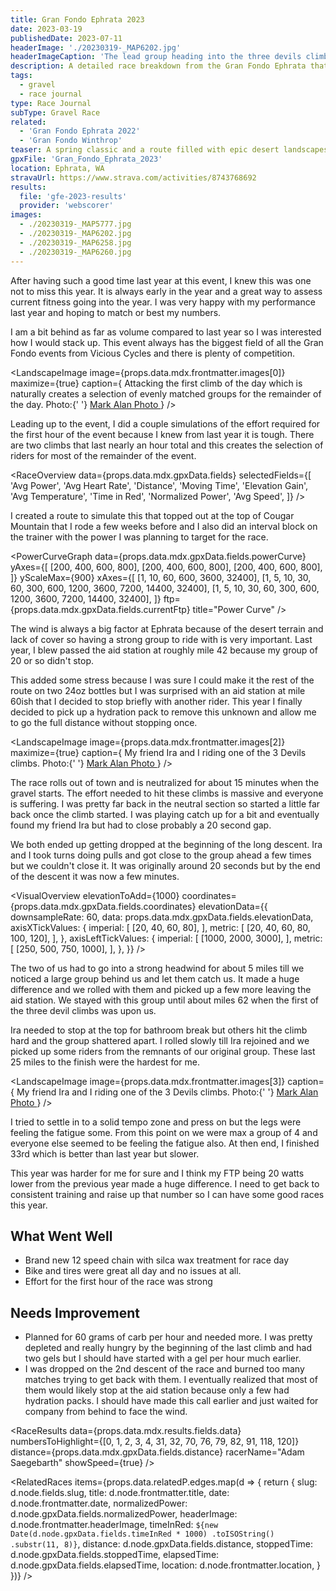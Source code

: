 ```yaml
---
title: Gran Fondo Ephrata 2023
date: 2023-03-19
publishedDate: 2023-07-11
headerImage: './20230319-_MAP6202.jpg'
headerImageCaption: 'The lead group heading into the three devils climbs. Photo: Mark Alan Photo'
description: A detailed race breakdown from the Gran Fondo Ephrata that took place on March 19, 2023.  The race went well and I ended up doing better than the previous year.
tags:
  - gravel
  - race journal
type: Race Journal
subType: Gravel Race
related:
  - 'Gran Fondo Ephrata 2022'
  - 'Gran Fondo Winthrop'
teaser: A spring classic and a route filled with epic desert landscapes.
gpxFile: 'Gran_Fondo_Ephrata_2023'
location: Ephrata, WA
stravaUrl: https://www.strava.com/activities/8743768692
results:
  file: 'gfe-2023-results'
  provider: 'webscorer'
images:
  - ./20230319-_MAP5777.jpg
  - ./20230319-_MAP6202.jpg
  - ./20230319-_MAP6258.jpg
  - ./20230319-_MAP6260.jpg
---
```


After having such a good time last year at this event, I knew this was one not to miss this year. It is always early in the year and a great way to assess current fitness going into the year. I was very happy with my performance last year and hoping to match or best my numbers.

I am a bit behind as far as volume compared to last year so I was interested how I would stack up. This event always has the biggest field of all the Gran Fondo events from Vicious Cycles and there is plenty of competition.

<LandscapeImage
  image={props.data.mdx.frontmatter.images[0]}
  maximize={true}
  caption={
    <Text>
      Attacking the first climb of the day which is naturally creates a
      selection of evenly matched groups for the remainder of the day. Photo:{' '}
      <a href="https://www.markalanphoto.co/Fondos/Ephrata-Gran-Fondo-2023/Grande/i-Qdm3rBC/buy">
        Mark Alan Photo
      </a>
    </Text>
  }
/>

Leading up to the event, I did a couple simulations of the effort required for the first hour of the event because I knew from last year it is tough. There are two climbs that last nearly an hour total and this creates the selection of riders for most of the remainder of the event.

<RaceOverview
  data={props.data.mdx.gpxData.fields}
  selectedFields={[
    'Avg Power',
    'Avg Heart Rate',
    'Distance',
    'Moving Time',
    'Elevation Gain',
    'Avg Temperature',
    'Time in Red',
    'Normalized Power',
    'Avg Speed',
  ]}
/>
<StravaLink stravaUrl={props.data.mdx.frontmatter.stravaUrl} />

I created a route to simulate this that topped out at the top of Cougar Mountain that I rode a few weeks before and I also did an interval block on the trainer with the power I was planning to target for the race.

<PowerCurveGraph
  data={props.data.mdx.gpxData.fields.powerCurve}
  yAxes={[
    [200, 400, 600, 800],
    [200, 400, 600, 800],
    [200, 400, 600, 800],
  ]}
  yScaleMax={900}
  xAxes={[
    [1, 10, 60, 600, 3600, 32400],
    [1, 5, 10, 30, 60, 300, 600, 1200, 3600, 7200, 14400, 32400],
    [1, 5, 10, 30, 60, 300, 600, 1200, 3600, 7200, 14400, 32400],
  ]}
  ftp={props.data.mdx.gpxData.fields.currentFtp}
  title="Power Curve"
/>

The wind is always a big factor at Ephrata because of the desert terrain and lack of cover so having a strong group to ride with is very important. Last year, I blew passed the aid station at roughly mile 42 because my group of 20 or so didn't stop.

This added some stress because I was sure I could make it the rest of the route on two 24oz bottles but I was surprised with an aid station at mile 60ish that I decided to stop briefly with another rider. This year I finally decided to pick up a hydration pack to remove this unknown and allow me to go the full distance without stopping once.

<LandscapeImage
  image={props.data.mdx.frontmatter.images[2]}
  maximize={true}
  caption={
    <Text>
      My friend Ira and I riding one of the 3 Devils climbs. Photo:{' '}
      <a href="https://www.markalanphoto.co/Fondos/Ephrata-Gran-Fondo-2023/Grande/i-Qdm3rBC/buy">
        Mark Alan Photo
      </a>
    </Text>
  }
/>

The race rolls out of town and is neutralized for about 15 minutes when the gravel starts. The effort needed to hit these climbs is massive and everyone is suffering. I was pretty far back in the neutral section so started a little far back once the climb started. I was playing catch up for a bit and eventually found my friend Ira but had to close probably a 20 second gap.

We both ended up getting dropped at the beginning of the long descent. Ira and I took turns doing pulls and got close to the group ahead a few times but we couldn't close it. It was originally around 20 seconds but by the end of the descent it was now a few minutes.

<VisualOverview
  elevationToAdd={1000}
  coordinates={props.data.mdx.gpxData.fields.coordinates}
  elevationData={{
    downsampleRate: 60,
    data: props.data.mdx.gpxData.fields.elevationData,
    axisXTickValues: {
      imperial: [
        [20, 40, 60, 80],
      ],
      metric: [
        [20, 40, 60, 80, 100, 120],
      ],
    },
    axisLeftTickValues: {
      imperial: [
        [1000, 2000, 3000],
      ],
      metric: [
        [250, 500, 750, 1000],
      ],
    },
  }}
/>

The two of us had to go into a strong headwind for about 5 miles till we noticed a large group behind us and let them catch us. It made a huge difference and we rolled with them and picked up a few more leaving the aid station. We stayed with this group until about miles 62 when the first of the three devil climbs was upon us.

Ira needed to stop at the top for bathroom break but others hit the climb hard and the group shattered apart. I rolled slowly till Ira rejoined and we picked up some riders from the remnants of our original group. These last 25 miles to the finish were the hardest for me.

<LandscapeImage
  image={props.data.mdx.frontmatter.images[3]}
  caption={
    <Text>
      My friend Ira and I riding one of the 3 Devils climbs. Photo:{' '}
      <a href="https://www.markalanphoto.co/Fondos/Ephrata-Gran-Fondo-2023/Grande/i-Qdm3rBC/buy">
        Mark Alan Photo
      </a>
    </Text>
  }
/>

I tried to settle in to a solid tempo zone and press on but the legs were feeling the fatigue some. From this point on we were max a group of 4 and everyone else seemed to be feeling the fatigue also. At then end, I finished 33rd which is better than last year but slower.

<MatchesBurned data={props.data.mdx.gpxData.fields.matchesBurned} />

This year was harder for me for sure and I think my FTP being 20 watts lower from the previous year made a huge difference. I need to get back to consistent training and raise up that number so I can have some good races this year.

<PowerBreakdown
  powerZoneBuckets={props.data.mdx.gpxData.fields.powerZoneBuckets}
  powerZones={props.data.mdx.gpxData.fields.powerZones}
/>

## What Went Well

- Brand new 12 speed chain with silca wax treatment for race day
- Bike and tires were great all day and no issues at all.
- Effort for the first hour of the race was strong

## Needs Improvement

- Planned for 60 grams of carb per hour and needed more. I was pretty depleted and really hungry by the beginning of the last climb and had two gels but I should have started with a gel per hour much earlier.
- I was dropped on the 2nd descent of the race and burned too many matches trying to get back with them. I eventually realized that most of them would likely stop at the aid station because only a few had hydration packs. I should have made this call earlier and just waited for company from behind to face the wind.

<RaceResults
  data={props.data.mdx.results.fields.data}
  numbersToHighlight={[0, 1, 2, 3, 4, 31, 32, 70, 76, 79, 82, 91, 118, 120]}
  distance={props.data.mdx.gpxData.fields.distance}
  racerName="Adam Saegebarth"
  showSpeed={true}
/>

<RelatedRaces
  items={props.data.relatedP.edges.map(d => {
    return {
      slug: d.node.fields.slug,
      title: d.node.frontmatter.title,
      date: d.node.frontmatter.date,
      normalizedPower: d.node.gpxData.fields.normalizedPower,
      headerImage: d.node.frontmatter.headerImage,
      timeInRed: `${new Date(d.node.gpxData.fields.timeInRed * 1000)
        .toISOString()
        .substr(11, 8)}`,
      distance: d.node.gpxData.fields.distance,
      stoppedTime: d.node.gpxData.fields.stoppedTime,
      elapsedTime: d.node.gpxData.fields.elapsedTime,
      location: d.node.frontmatter.location,
    }
  })}
/>
